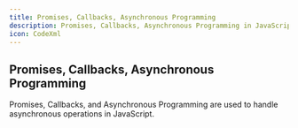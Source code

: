 ```yaml
---
title: Promises, Callbacks, Asynchronous Programming
description: Promises, Callbacks, Asynchronous Programming in JavaScript
icon: CodeXml
---
```


## Promises, Callbacks, Asynchronous Programming

Promises, Callbacks, and Asynchronous Programming are used to handle asynchronous operations in JavaScript.